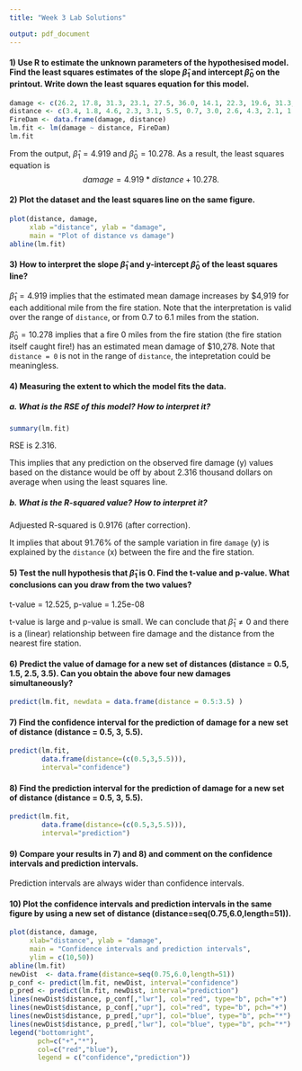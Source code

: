 ```yaml
---
title: "Week 3 Lab Solutions"

output: pdf_document
---
```


#### 1)	Use R to estimate the unknown parameters of the hypothesised model. Find the least squares estimates of the slope ${\hat\beta}_1$ and intercept ${\hat\beta}_0$ on the printout. Write down the least squares equation for this model.
```r
damage <- c(26.2, 17.8, 31.3, 23.1, 27.5, 36.0, 14.1, 22.3, 19.6, 31.3, 24.0, 17.3, 43.2, 36.4, 26.1)
distance <- c(3.4, 1.8, 4.6, 2.3, 3.1, 5.5, 0.7, 3.0, 2.6, 4.3, 2.1, 1.1, 6.1, 4.8, 3.8)
FireDam <- data.frame(damage, distance)
lm.fit <- lm(damage ~ distance, FireDam)
lm.fit
```
From the output, ${\hat\beta}_1=4.919$ and ${\hat\beta}_0=10.278$. As a result, the least squares equation is $$damage = 4.919*distance +10.278.$$

#### 2)	Plot the dataset and the least squares line on the same figure.
```r
plot(distance, damage, 
     xlab ="distance", ylab = "damage", 
     main = "Plot of distance vs damage")
abline(lm.fit)
```

#### 3)	How to interpret the slope ${\hat\beta}_1$ and y-intercept ${\hat\beta}_0$ of the least squares line?  
${\hat\beta}_1 = 4.919$ implies that the estimated mean damage increases by \$4,919 for each additional mile from the fire station. Note that the interpretation is valid over the range of `distance`, or from 0.7 to 6.1 miles from the station.

${\hat\beta}_0 = 10.278$ implies that a fire 0 miles from the fire station (the fire station itself caught fire!) has an estimated mean damage of \$10,278. Note that `distance = 0` is not in the range of `distance`, the intepretation could be meaningless.


#### 4)	Measuring the extent to which the model fits the data.
##### a. What is the RSE of this model? How to interpret it?
```r
summary(lm.fit)
```
RSE is 2.316. 

This implies that any prediction on the observed fire damage (y) values based on the distance would be off by about 2.316 thousand dollars on average when using the least squares line. 

##### b. What is the R-squared value? How to interpret it?
Adjuested R-squared is 0.9176 (after correction).

It implies that about 91.76% of the sample variation in fire `damage` (y) is explained by the `distance` (x) between the fire and the fire station.

#### 5)	Test the null hypothesis that ${\hat \beta}_1$ is 0. Find the t-value and p-value. What conclusions can you draw from the two values?

t-value = 12.525, p-value = 1.25e-08 

t-value is large and p-value is small. We can conclude that ${\hat\beta}_1\neq 0$ and there is a (linear) relationship between fire damage and the distance from the nearest fire station.


#### 6)	Predict the value of damage for a new set of distances (distance = 0.5, 1.5, 2.5, 3.5). Can you obtain the above four new damages simultaneously?
```r
predict(lm.fit, newdata = data.frame(distance = 0.5:3.5) )
```


#### 7)	Find the confidence interval for the prediction of damage for a new set of distance (distance = 0.5, 3, 5.5). 

```r
predict(lm.fit,
        data.frame(distance=(c(0.5,3,5.5))),
        interval="confidence")
```

#### 8)	Find the prediction interval for the prediction of damage for a new set of distance (distance = 0.5, 3, 5.5).
```r
predict(lm.fit,
        data.frame(distance=(c(0.5,3,5.5))),
        interval="prediction")
```

#### 9)	Compare your results in 7) and 8) and comment on the confidence intervals and prediction intervals. 
Prediction intervals are always wider than confidence intervals.

#### 10) Plot the confidence intervals and prediction intervals in the same figure by using a new set of distance (distance=seq(0.75,6.0,length=51)).
```r
plot(distance, damage, 
     xlab="distance", ylab = "damage", 
     main = "Confidence intervals and prediction intervals", 
     ylim = c(10,50))
abline(lm.fit)
newDist  <- data.frame(distance=seq(0.75,6.0,length=51))
p_conf <- predict(lm.fit, newDist, interval="confidence")
p_pred <- predict(lm.fit, newDist, interval="prediction")
lines(newDist$distance, p_conf[,"lwr"], col="red", type="b", pch="+")
lines(newDist$distance, p_conf[,"upr"], col="red", type="b", pch="+")
lines(newDist$distance, p_pred[,"upr"], col="blue", type="b", pch="*")
lines(newDist$distance, p_pred[,"lwr"], col="blue", type="b", pch="*")
legend("bottomright",
       pch=c("+","*"),
       col=c("red","blue"),
       legend = c("confidence","prediction"))
```

